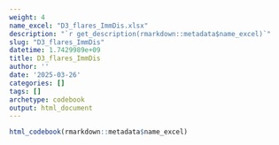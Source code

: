 ```yaml
---
weight: 4
name_excel: "D3_flares_ImmDis.xlsx"
description: "`r get_description(rmarkdown::metadata$name_excel)`"
slug: "D3_flares_ImmDis"
datetime: 1.7429989e+09
title: D3_flares_ImmDis
author: ''
date: '2025-03-26'
categories: []
tags: []
archetype: codebook
output: html_document
---
```


```r
html_codebook(rmarkdown::metadata$name_excel)
```
